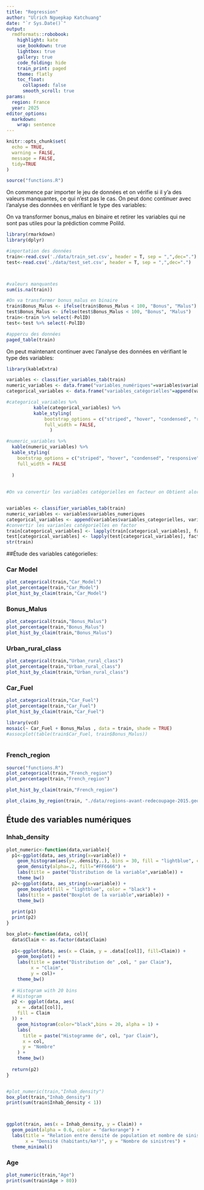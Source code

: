 ```yaml
---
title: "Regression"
author: "Ulrich Nguepkap Katchuang"
date: "`r Sys.Date()`"
output:
  rmdformats::robobook:
    highlight: kate
    use_bookdown: true
    lightbox: true
    gallery: true
    code_folding: hide
    train_print: paged
    theme: flatly
    toc_float:
      collapsed: false
      smooth_scroll: true
params:
  region: France
  year: 2025
editor_options: 
  markdown: 
    wrap: sentence
---
```



```r
knitr::opts_chunk$set(
  echo = TRUE,
  warning = FALSE,
  message = FALSE,
  tidy=TRUE
)
```


```r
source("functions.R")


```

On commence par importer le jeu de données et on vérifie si il y'a des valeurs manquantes, ce qui n'est pas le cas.
On peut donc continuer avec l'analyse des données en vérifiant le type des variables:

On va transformer bonus_malus en binaire
et retirer les variables qui ne sont pas utiles pour la prédiction comme PoliId.
```r
library(rmarkdown)
library(dplyr)

#importation des données
train<-read.csv('./data/train_set.csv', header = T, sep = ",",dec=".")
test<-read.csv('./data/test_set.csv', header = T, sep = ",",dec=".")



#valeurs manquantes
sum(is.na(train))

#On va transformer bonus_malus en binaire
train$Bonus_Malus <- ifelse(train$Bonus_Malus < 100, "Bonus", "Malus")
test$Bonus_Malus <- ifelse(test$Bonus_Malus < 100, "Bonus", "Malus")
train<-train %>% select(-PolID)
test<-test %>% select(-PolID)

#appercu des données
paged_table(train)


```

On peut maintenant continuer avec l'analyse des données en vérifiant le type des variables:

```r
library(kableExtra)

variables <- classifier_variables_tab(train)
numeric_variables <- data.frame("variables_numériques"=variables$variables_numeriques)
categorical_variables <- data.frame("variables_catégorielles"=append(variables$variables_categorielles,variables$variables_binaires))

#categorical_variables %>%
          kable(categorical_variables) %>% 
          kable_styling(
              bootstrap_options = c("striped", "hover", "condensed", "responsive"),
              full_width = FALSE,
                )

#numeric_variables %>%
  kable(numeric_variables) %>%
  kable_styling(
    bootstrap_options = c("striped", "hover", "condensed", "responsive"),
    full_width = FALSE
    
  )
  
  
#On va convertir les variables catégorielles en facteur on Obtient alors:


variables <- classifier_variables_tab(train)
numeric_variables <- variables$variables_numeriques
categorical_variables <- append(variables$variables_categorielles, variables$variables_binaires)
#convertir les varianles catégorielles en factor
train[categorical_variables] <- lapply(train[categorical_variables], factor)
test[categorical_variables] <- lapply(test[categorical_variables], factor)
str(train)

```


##Étude des variables catégorielles:




### Car Model

```r
plot_categorical(train,"Car_Model")
plot_percentage(train,"Car_Model")
plot_hist_by_claim(train,"Car_Model")
```

### Bonus_Malus

```r
plot_categorical(train,"Bonus_Malus")
plot_percentage(train,"Bonus_Malus")
plot_hist_by_claim(train,"Bonus_Malus")
```


### Urban_rural_class

```r
plot_categorical(train,"Urban_rural_class")
plot_percentage(train,"Urban_rural_class")
plot_hist_by_claim(train,"Urban_rural_class")
```

### Car_Fuel

```r
plot_categorical(train,"Car_Fuel")
plot_percentage(train,"Car_Fuel")
plot_hist_by_claim(train,"Car_Fuel")

library(vcd)
mosaic(~ Car_Fuel + Bonus_Malus , data = train, shade = TRUE)
#assocplot(table(train$Car_Fuel, train$Bonus_Malus))
               

```

### French_region

```r
source("functions.R")
plot_categorical(train,"French_region")
plot_percentage(train,"French_region")

plot_hist_by_claim(train,"French_region")

plot_claims_by_region(train, "./data/regions-avant-redecoupage-2015.geojson")
```

## Étude des variables numériques


### Inhab_density

```r
plot_numeric<-function(data,variable){
  p1<-ggplot(data, aes_string(x=variable)) +
    geom_histogram(aes(y=..density..), bins = 30, fill = "lightblue", color = "black") +
    geom_density(alpha=.2, fill="#FF6666") +
    labs(title = paste("Distribution de la variable",variable)) +
    theme_bw()
  p2<-ggplot(data, aes_string(x=variable)) +
    geom_boxplot(fill = "lightblue", color = "black") +
    labs(title = paste("Boxplot de la variable",variable)) +
    theme_bw()
  
  print(p1)
  print(p2)
}

box_plot<-function(data, col){
  data$Claim <- as.factor(data$Claim)
  
  p1<-ggplot(data, aes(x = Claim, y = .data[[col]], fill=Claim)) +
    geom_boxplot() +
    labs(title = paste("Distribution de" ,col, " par Claim"),
         x = "Claim",
         y = col)+
    theme_bw()
  
  # Histogram with 20 bins
  # Histogram
  p2 <- ggplot(data, aes(
    x = .data[[col]],
    fill = Claim
  )) +
    geom_histogram(color="black",bins = 20, alpha = 1) +
    labs(
      title = paste("Histogramme de", col, "par Claim"),
      x = col,
      y = "Nombre"
    ) +
    theme_bw()
  
  return(p2)
}


#plot_numeric(train,"Inhab_density")
box_plot(train,"Inhab_density")
print(sum(train$Inhab_density < 1))



ggplot(train, aes(x = Inhab_density, y = Claim)) +
  geom_point(alpha = 0.6, color = "darkorange") +
  labs(title = "Relation entre densité de population et nombre de sinistres",
       x = "Densité (habitants/km²)", y = "Nombre de sinistres") +
  theme_minimal()

```
### Age

```r
plot_numeric(train,"Age")
print(sum(train$Age > 80))


```


